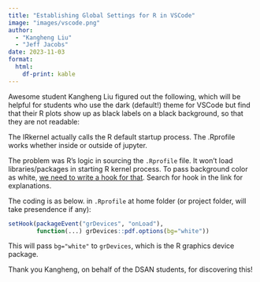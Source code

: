 ```yaml
---
title: "Establishing Global Settings for R in VSCode"
image: "images/vscode.png"
author:
  - "Kangheng Liu"
  - "Jeff Jacobs"
date: 2023-11-03
format:
  html:
    df-print: kable
---
```


Awesome student Kangheng Liu figured out the following, which will be helpful for students who use the dark (default!) theme for VSCode but find that their R plots show up as black labels on a black background, so that they are not readable:

The IRkernel actually calls the R default startup process. The .Rprofile works whether inside or outside of jupyter. 

The problem was R's logic in sourcing the `.Rprofile` file. It won't load libraries/packages in starting R kernel process. To pass background color as white, <a href='https://journal.r-project.org/news/RN-2004-1-core/RN-2004-1-core.pdf' target='_blank'>we need to write a hook for that</a>. Search for hook in the link for explanations. 

The coding is as below. in `.Rprofile` at home folder (or project folder, will take presendence if any):

```r
setHook(packageEvent("grDevices", "onLoad"),
        function(...) grDevices::pdf.options(bg="white"))
```

This will pass `bg="white"` to `grDevices`, which is the R graphics device package.

Thank you Kangheng, on behalf of the DSAN students, for discovering this!
